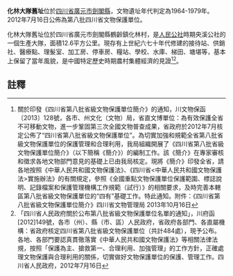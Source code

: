 {{msg:四川省文物保護單位
|名稱 = 化林大隊舊址
|編號 = 415
|圖片 = 
|級別 = S8
|分類 = 
|時代 = 1964-1979年
|地点 = [[四川省|四川省]][[廣元市|廣元市]][[劍閣縣|劍閣縣]]
|坐標 =
|登錄 = 2012年7月16日
}}
'''化林大隊舊址'''位於[[四川省|四川省]][[廣元市|廣元市]][[劍閣縣|劍閣縣]]，文物遺址年代判定為1964-1979年。2012年7月16日公佈為第八批四川省文物保護單位。

化林大隊舊址位於四川省廣元市劍閣縣鶴齡鎮化林村，是[[人民公社|人民公社]]時期央溪公社的一個生產大隊，面積12.6平方公里。現存有上世紀六七十年代修建的接待站、供銷社、醫療點、理髮室、加工房、停車房、糧站、學校、水庫、梯田、塘堪等，基本上保留了當年風貌，是中國特定歷史時期農村集體經濟的見證<ref>關於印發《四川省第八批省級文物保護單位簡介》的通知，川文物保函〔2013〕128號，各市、州文化（文物）局，省直文博單位：為有效保護全省不可移動文物，進一步鞏固第三次全國文物普查成果，省政府於2012年7月核定公佈了“四川省第八批省級文物保護單位”。為切實加強和規範全省第八批省級文物保護單位的保護管理和合理利用，我局組織開展了《四川省第八批省級文物保護單位簡介》（以下簡稱《簡介》）的編制工作。該《簡介》在專家審核和徵求各地文物部門意見的基礎上已由我局核定。現將《簡介》印發全省，請各地按照《中華人民共和國文物保護法》、《四川省<中華人民共和國文物保護法>實施辦法》的有關規定，參照《全國重點文物保護單位保護範圍、標誌說明、記錄檔案和保護管理機構工作規範（試行）》的相關要求，及時完善本轄區第八批省級文物保護單位的“四有”基礎工作。特此通知。附件：《四川省第八批省級文物保護單位簡介》四川省文物管理局  2013年10月16日</ref><ref>  「四川省人民政府關於公布第八批省級文物保護單位名單的通知」，川府函[2012]149號，各市（州）、縣（市、區）人民政府，省政府各部門、各直屬機構：省政府核定四川省第八批省級文物保護單位（共計484處），現予公布。各地、各部門要認真貫徹落實《中華人民共和國文物保護法》等相關法律法規，按照「保護為主、搶救第一、合理利用、加強管理」的工作方針，正確處理文物保護與合理利用的關係，切實做好文物保護單位的保護、管理工作。四川省人民政府，2012年7月16日</ref>。

==註釋==
{{reflist}}
{{文物保護單位小作品}}